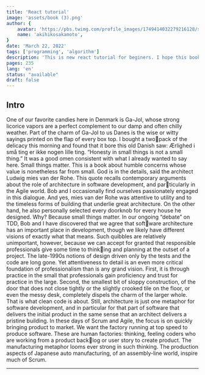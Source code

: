 ```yaml
---
title: 'React tutorial'
image: 'assets/book (3).png'
author: {
    avatar: 'https://pbs.twimg.com/profile_images/1749414032279216128/sxf-SdKE_400x400.jpg',
    name: 'akihikosakamoto',
}
date: 'March 22, 2022'
tags: ['programming', 'algorithm']
description: 'This is new react tutorial for beginers. I hope this book help your learning.This is new react tutorial for beginers. I hope this book help your learning.'
pages: 235
lang: 'en'
status: "available"
draft: false
---
```

## Intro

One of our favorite candies here in Denmark is Ga-Jol, whose strong licorice vapors are a
perfect complement to our damp and often chilly weather. Part of the charm of Ga-Jol to
us Danes is the wise or witty sayings printed on the flap of every box top. I bought a twopack of the delicacy this morning and found that it bore this old Danish saw:
Ærlighed i små ting er ikke nogen lille ting.
“Honesty in small things is not a small thing.” It was a good omen consistent with what I
already wanted to say here. Small things matter. This is a book about humble concerns
whose value is nonetheless far from small.
God is in the details, said the architect Ludwig mies van der Rohe. This quote recalls
contemporary arguments about the role of architecture in software development, and particularly in the Agile world. Bob and I occasionally find ourselves passionately engaged in
this dialogue. And yes, mies van der Rohe was attentive to utility and to the timeless forms
of building that underlie great architecture. On the other hand, he also personally selected
every doorknob for every house he designed. Why? Because small things matter.
In our ongoing “debate” on TDD, Bob and I have discovered that we agree that software architecture has an important place in development, though we likely have different
visions of exactly what that means. Such quibbles are relatively unimportant, however,
because we can accept for granted that responsible professionals give some time to thinking and planning at the outset of a project. The late-1990s notions of design driven only by
the tests and the code are long gone. Yet attentiveness to detail is an even more critical
foundation of professionalism than is any grand vision. First, it is through practice in the
small that professionals gain proficiency and trust for practice in the large. Second, the
smallest bit of sloppy construction, of the door that does not close tightly or the slightly
crooked tile on the floor, or even the messy desk, completely dispels the charm of the
larger whole. That is what clean code is about.
Still, architecture is just one metaphor for software development, and in particular for
that part of software that delivers the initial product in the same sense that an architect
delivers a pristine building. In these days of Scrum and Agile, the focus is on quickly
bringing product to market. We want the factory running at top speed to produce software.
These are human factories: thinking, feeling coders who are working from a product backlog or user story to create product. The manufacturing metaphor looms ever strong in such
thinking. The production aspects of Japanese auto manufacturing, of an assembly-line
world, inspire much of Scrum.

---

